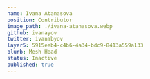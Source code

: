 ---
name: Ivana Atanasova
position: Contributor
image_path: ./ivana-atanasova.webp
github: ivanayov
twitter: ivanabyov
layer5: 5915eeb4-c4b6-4a34-bdc9-8413a559a133 
blurb: Mesh Head
status: Inactive
published: true
---
